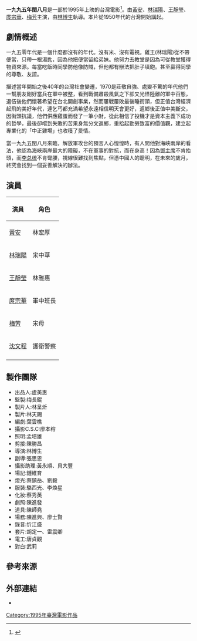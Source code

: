{{Infobox Film
| name                  = 一九九五年閏八月
| original_name         = 
| image                 = 
| caption               = 
| image_size            = 
| director              = [[林博生|林博生]]
| producer              = 
| producer_2            = 
| writer                = 
| screenplay            = 
| story                 = 
| based on              = 
| narrator              = 
| production_supervisor = 
| starring              = [[黃安_(藝人)|黃安]]、[[林瑞陽|林瑞陽]]、[[王靜瑩|王靜瑩]]、[[庹宗華|庹宗華]]、[[梅芳|梅芳]]
| music                 = 
| maintheme             = 
| opentheme             = 
| endtheme              = 
| cinematography        =
| editing               = 
| sound                 = 
| studio                = 
| distributor           = 
| released              = {{Film date|1995|||臺灣}}
| issue date            = 
| sec-title             = 
| rate                  = 
| runtime               = 91分鐘
| country               = {{台灣電影產地}}
| language              = [[中華民國國語|國語]]
| sarft_id              = 
| imdb_id               = 
| amg_id                = 
| budget                = 
| gross                 = 
| preceded_by           = 
| followed_by           = 
| cn_name               =
| hk_name               = 
| tw_name               = 
| sg_name               = 
}}

'''一九九五年閏八月'''是一部於1995年上映的台灣電影<ref>{{cite web|title=一九九五閏八月  - 臺灣電影網Taiwan Cinema|url=http://www.taiwancinema.com/ct_13288_252|language=zh-tw}}{{Dead link|date=2020年6月 |bot=InternetArchiveBot |fix-attempted=yes }}</ref>。由[[黃安_(藝人)|黃安]]、[[林瑞陽|林瑞陽]]、[[王靜瑩|王靜瑩]]、[[庹宗華|庹宗華]]、[[梅芳|梅芳]]主演，由[[林博生|林博生]]執導。本片從1950年代的台灣開始講起。

== 劇情概述 ==
一九五零年代是一個什麼都沒有的年代。沒有米、沒有電視。雞王(林瑞陽)從不帶便當，只帶一根湯匙，因為他把便當留給弟妹。他努力去教堂是因為可從教堂獲得物資來源。每當吃飯時同學防他像防賊，但他都有辦法把肚子填飽。甚至贏得同學的尊敬、友誼。

描述當年開始之後40年的台灣社會變遷，1970是莊敬自強、處變不驚的年代他們一幫朋友剛好當兵在軍中被整，看到戰備肅殺風氣之下卻又光怪陸離的軍中百態，退伍後他們懷著希望在台北開創事業，然而屢戰屢敗最後睡街頭，但正值台灣經濟起飛的美好年代，連乞丐都充滿希望永遠相信明天會更好，返鄉後正值中美斷交，因街頭抗議，他們供應雞蛋而發了一筆小財，從此相信了投機才是資本主義下成功的哲學，最後卻嚐到失敗的苦果身無分文返鄉，重拾起勤勞致富的價值觀，建立起專業化的「中正雞場」也收穫了愛情。

當一九九五閏八月來臨，解放軍攻台的預言人心惶惶時，有人問他對海峽兩岸的看法，他認為海峽兩岸最大的障礙，不在軍事的對抗，而在身高！因為[[邓小平|鄧主席]]不肯抬頭，而[[李登輝|李总统]]不肯彎腰，視線很難找到焦點，但憑中國人的聰明，在未來的歲月，終究會找到一個妥善解決的辦法。

== 演員 ==
{| border="1" class="wikitable"
|- 
!演員!!角色
|- 
|[[黃安_(藝人)|黃安]]||林宏厚
|-
|[[林瑞陽|林瑞陽]]||宋中華
|-
|[[王靜瑩|王靜瑩]]||林雅惠
|-
|[[庹宗華|庹宗華]]||軍中班長
|-
|[[梅芳|梅芳]]||宋母
|-
|[[沈文程|沈文程]]||護衛警察
|-
|}

== 製作團隊 ==
*出品人:盧美惠
*監製:梅長錕
*製片人:林呈炘
*製片:林天賜
*編劇:葉雲樵
*攝影C.S.C:廖本榕
*照明:孟培雄
*剪接:陳勝昌
*導演:林博生
*副導:張思恩
*攝影助理:黃永順、貝大豐
*場記:鍾維育
*燈光:蔡鎮岳、劉毅
*服裝:駱西光、李煥星
*化妝:蔡秀英
*劇照:陳進發
*道具:陳師堯
*場務:陳進興、廖士賢
*錄音:忻江盛
*套片:胡定一、雷震卿
*電工:唐貞觀
*對白:武莉

==參考來源==
{{Reflist|2}}

==外部連結==
*{{Youtube|qkadfS9rX0U}}

[[Category:1995年臺灣電影作品|Category:1995年臺灣電影作品]]